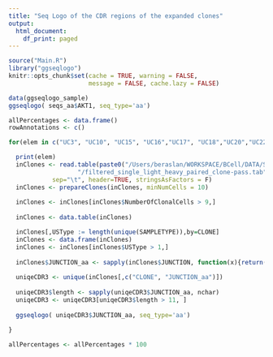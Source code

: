 ```yaml
---
title: "Seq Logo of the CDR regions of the expanded clones"
output:
  html_document:
    df_print: paged
---
```


```r
source("Main.R")
library("ggseqlogo")
knitr::opts_chunk$set(cache = TRUE, warning = FALSE, 
                      message = FALSE, cache.lazy = FALSE)
```

```r

data(ggseqlogo_sample)
ggseqlogo( seqs_aa$AKT1, seq_type='aa')
```


```r

allPercentages <- data.frame()
rowAnnotations <- c()

for(elem in c("UC3", "UC10", "UC15", "UC16","UC17", "UC18","UC20","UC22")){

  print(elem)
  inClones <- read.table(paste0("/Users/beraslan/WORKSPACE/BCell/DATA/Subjects/",elem,
                   "/filtered_single_light_heavy_paired_clone-pass.tab"),
            sep="\t", header=TRUE, stringsAsFactors = F)
  inClones <- prepareClones(inClones, minNumCells = 10)
  
  inClones <- inClones[inClones$NumberOfClonalCells > 9,]
  
  inClones <- data.table(inClones)

  inClones[,USType := length(unique(SAMPLETYPE)),by=CLONE]
  inClones <- data.frame(inClones)
  inClones <- inClones[inClones$USType > 1,]
  
  inClones$JUNCTION_aa <- sapply(inClones$JUNCTION, function(x){return(paste0(translate(s2c(x)), collapse = ""))})
  
  uniqeCDR3 <- unique(inClones[,c("CLONE", "JUNCTION_aa")])
  
  uniqeCDR3$length <- sapply(uniqeCDR3$JUNCTION_aa, nchar)
  uniqeCDR3 <- uniqeCDR3[uniqeCDR3$length > 11, ]
  
  ggseqlogo( uniqeCDR3$JUNCTION_aa, seq_type='aa')
  
}

allPercentages <- allPercentages * 100
```